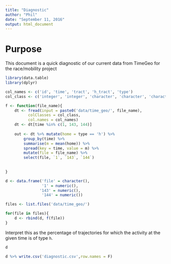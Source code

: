 ```yaml
---
title: "Diagnostic"
author: "Phil"
date: "September 11, 2016"
output: html_document
---
```


# Purpose

This document is a quick diagnostic of our current data from TimeGeo for the race/mobility project

```r
library(data.table)
library(dplyr)

col_names <- c('id', 'time', 'tract', 'h_tract', 'type')
col_class <- c('integer', 'integer', 'character', 'character', 'character')

```

```r

f <- function(file_name){
	dt <- fread(input = paste0('data/time_geo/', file_name), 
		  colClasses = col_class, 
		  col.names = col_names)
	dt <- dt[time %in% c(1, 143, 144)]
	
	out <- dt %>% mutate(home = type == 'h') %>% 
		group_by(time) %>% 
		summarise(m = mean(home)) %>% 
		spread(key = time, value = m) %>%
		mutate(file = file_name) %>% 
		select(file, `1`, `143`, `144`)
		
	
}

d <- data.frame('file' = character(),
				'1' = numeric(),
			   '143' = numeric(),
				'144' = numeric())

files <- list.files('data/time_geo/')

for(file in files){
	d <- rbind(d, f(file))
}

```

Interpret this as the percentage of trajectories for which the activity at the given time is of type `h`.  

```r

d

```

```r

d %>% write.csv('diagnostic.csv',row.names = F)

```



